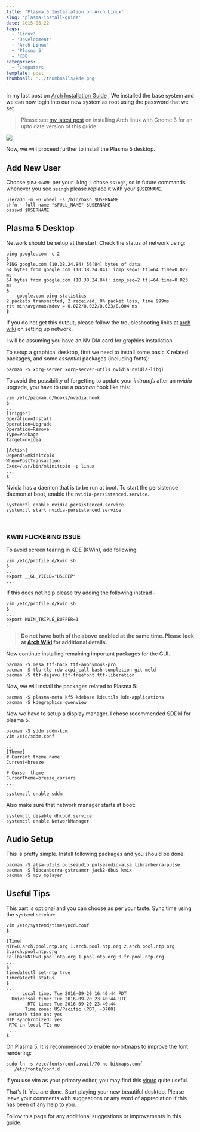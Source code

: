 ```yaml
---
title: 'Plasma 5 Installation on Arch Linux'
slug: 'plasma-install-guide'
date: 2015-06-22
tags:
  - 'Linux'
  - 'Development'
  - 'Arch Linux'
  - 'Plasma 5'
  - 'KDE'
categories:
  - 'Computers'
template: post
thumbnail: '../thumbnails/kde.png'
---
```


In my last post on
[Arch Installation Guide](/arch-install) , We
installed the base system and we can now login into our new system as
root using the password that we set.

> Please see [my latest post](/complete-setup-arch-gnome) on installing Arch linux with Gnome 3 for an upto date version of this guide.

![](https://res.cloudinary.com/sadanandsingh/image/upload/v1545502051/project/arch-plasma.jpg)

Now, we will proceed further to install the Plasma 5 desktop.

## Add New User

Choose `$USERNAME` per your liking. I chose `ssingh`, so in future commands
whenever you see `ssingh` please replace it with your `$USERNAME`.

```terminal
useradd -m -G wheel -s /bin/bash $USERNAME
chfn --full-name "$FULL_NAME" $USERNAME
passwd $USERNAME
```

## Plasma 5 Desktop

Network should be setup at the start. Check the status of network using:

```terminal
ping google.com -c 2
$
PING google.com (10.38.24.84) 56(84) bytes of data.
64 bytes from google.com (10.38.24.84): icmp_seq=1 ttl=64 time=0.022 ms
64 bytes from google.com (10.38.24.84): icmp_seq=2 ttl=64 time=0.023 ms
$
--- google.com ping statistics ---
2 packets transmitted, 2 received, 0% packet loss, time 999ms
rtt min/avg/max/mdev = 0.022/0.022/0.023/0.004 ms
$
```

If you do not get this output, please follow the troubleshooting links
at [arch wiki](https://wiki.archlinux.org/index.php/systemd-networkd) on
setting up network.

I will be assuming you have an NVIDIA card for graphics installation.

To setup a graphical desktop, first we need to install some basic X
related packages, and some _essential_ packages (including fonts):

```terminal
pacman -S xorg-server xorg-server-utils nvidia nvidia-libgl
```

To avoid the possibility of forgetting to update your _initramfs_ after an
_nvidia_ upgrade, you have to use a _pacman_ hook like this:

```terminal
vim /etc/pacman.d/hooks/nvidia.hook
$
...
[Trigger]
Operation=Install
Operation=Upgrade
Operation=Remove
Type=Package
Target=nvidia

[Action]
Depends=mkinitcpio
When=PostTransaction
Exec=/usr/bin/mkinitcpio -p linux
...
$
```

Nvidia has a daemon that is to be run at boot. To start the persistence
daemon at boot, enable the `nvidia-persistenced.service`.

```terminal
systemctl enable nvidia-persistenced.service
systemctl start nvidia-persistenced.service
```

<br />

### KWIN FLICKERING ISSUE

To avoid screen tearing in KDE (KWin), add following:

```terminal
vim /etc/profile.d/kwin.sh
$
...
export __GL_YIELD="USLEEP"
...
```

If this does not help please try adding the following instead -

```terminal
vim /etc/profile.d/kwin.sh
$
...
export KWIN_TRIPLE_BUFFER=1
...
```

> **Do not have both of the above enabled at the same time. Please look at [Arch Wiki](https://wiki.archlinux.org/index.php/NVIDIA/Troubleshooting) for additional details.**

Now continue installing remaining important packages for the GUI.

```terminal
pacman -S mesa ttf-hack ttf-anonymous-pro
pacman -S tlp tlp-rdw acpi_call bash-completion git meld
pacman -S ttf-dejavu ttf-freefont ttf-liberation
```

Now, we will install the packages related to Plasma 5:

```terminal
pacman -S plasma-meta kf5 kdebase kdeutils kde-applications
pacman -S kdegraphics gwenview
```

Now we have to setup a display manager. I chose recommended SDDM for
plasma 5.

```terminal
pacman -S sddm sddm-kcm
vim /etc/sddm.conf

...
[Theme]
# Current theme name
Current=breeze

# Cursor theme
CursorTheme=breeze_cursors
...

systemctl enable sddm
```

Also make sure that network manager starts at boot:

```terminal
systemctl disable dhcpcd.service
systemctl enable NetworkManager
```

## Audio Setup

This is pretty simple. Install following packages and you should be
done:

```terminal
pacman -S alsa-utils pulseaudio pulseaudio-alsa libcanberra-pulse
pacman -S libcanberra-gstreamer jack2-dbus kmix
pacman -S mpv mplayer
```

## Useful Tips

This part is optional and you can choose as per your taste. Sync time
using the `systemd` service:

```terminal
vim /etc/systemd/timesyncd.conf
$
...
[Time]
NTP=0.arch.pool.ntp.org 1.arch.pool.ntp.org 2.arch.pool.ntp.org 3.arch.pool.ntp.org
FallbackNTP=0.pool.ntp.org 1.pool.ntp.org 0.fr.pool.ntp.org
...
$
timedatectl set-ntp true
timedatectl status
$
...
      Local time: Tue 2016-09-20 16:40:44 PDT
  Universal time: Tue 2016-09-20 23:40:44 UTC
        RTC time: Tue 2016-09-20 23:40:44
       Time zone: US/Pacific (PDT, -0700)
 Network time on: yes
NTP synchronized: yes
 RTC in local TZ: no
 ...
$
```

On Plasma 5, It is recommended to enable no-bitmaps to improve the font
rendering:

```terminal
sudo ln -s /etc/fonts/conf.avail/70-no-bitmaps.conf
   /etc/fonts/conf.d
```

If you use vim as your primary editor, you may find
this [vimrc](https://github.com/amix/vimrc) quite useful.

That's It. You are done. Start playing your new beautiful desktop.
Please leave your comments with suggestions or any word of appreciation
if this has been of any help to you.

Follow this page for any additional suggestions or improvements in this
guide.
